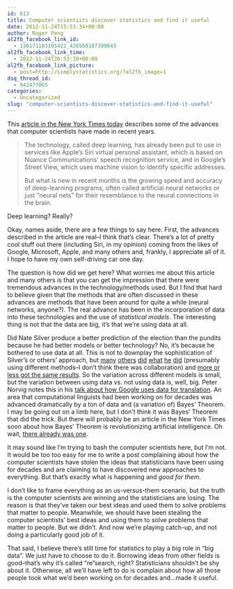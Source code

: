 ```yaml
---
id: 613
title: Computer scientists discover statistics and find it useful
date: 2012-11-24T15:53:34+00:00
author: Roger Peng
al2fb_facebook_link_id:
  - 136171103105421_426568187399043
al2fb_facebook_link_time:
  - 2012-11-24T20:53:38+00:00
al2fb_facebook_link_picture:
  - post=http://simplystatistics.org/?al2fb_image=1
dsq_thread_id:
  - 942477065
categories:
  - Uncategorized
slug: "computer-scientists-discover-statistics-and-find-it-useful"
---
```

This [article in the New York Times today](http://www.nytimes.com/2012/11/24/science/scientists-see-advances-in-deep-learning-a-part-of-artificial-intelligence.html?smid=pl-share) describes some of the advances that computer scientists have made in recent years.

> The technology, called deep learning, has already been put to use in services like Apple’s Siri virtual personal assistant, which is based on Nuance Communications’ speech recognition service, and in Google’s Street View, which uses machine vision to identify specific addresses.
> 
> But what is new in recent months is the growing speed and accuracy of deep-learning programs, often called artificial neural networks or just “neural nets” for their resemblance to the neural connections in the brain.

Deep learning? Really?

Okay, names aside, there are a few things to say here. First, the advances described in the article are real--I think that's clear. There's a lot of pretty cool stuff out there (including Siri, in my opinion) coming from the likes of Google, Microsoft, Apple, and many others and, frankly, I appreciate all of it. I hope to have my own self-driving car one day.

The question is how did we get here? What worries me about this article and many others is that you can get the impression that there were tremendous advances in the technology/methods used. But I find that hard to believe given that the methods that are often discussed in these advances are methods that have been around for quite a while (neural networks, anyone?). The real advance has been in the incorporation of data into these technologies and the use of _statistical models_. The interesting thing is not that the data are big, it's that we're using data at all.

Did Nate Silver produce a better prediction of the election than the pundits because he had better models or better technology? No, it's because he bothered to use data at all. This is not to downplay the sophistication of Silver's or others' approach, but [many](http://electoral-vote.com/) [others](http://votamatic.org/) [did](http://www.huffingtonpost.com/news/pollster/) [what](http://www.realclearpolitics.com/epolls/2012/president/2012_elections_electoral_college_map.html) [he](http://polltracker.talkingpointsmemo.com/) [did](http://election.princeton.edu/) (presumably using different methods--I don't think there was collaboration) and [more or less got the same results](http://fivethirtyeight.blogs.nytimes.com/2012/10/31/oct-30-what-state-polls-suggest-about-the-national-popular-vote/). So the variation across different models is small, but the variation between using data vs. not using data is, well, big. Peter Norvig notes this in his [talk about how Google uses data for translation](http://simplystatistics.org/2012/03/16/the-unreasonable-effectiveness-of-data-a-talk/). An area that computational linguists had been working on for decades was advanced dramatically by a ton of data and (a variation of) Bayes' Theorem. I may be going out on a limb here, but I don't think it was Bayes' Theorem that did the trick. But there will probably be an article in the New York Times soon about how Bayes' Theorem is revolutionizing artificial intelligence. Oh wait, [there already was one](http://www.nytimes.com/2008/05/03/technology/03koller.html).

It may sound like I'm trying to bash the computer scientists here, but I'm not. It would be too too easy for me to write a post complaining about how the computer scientists have stolen the ideas that statisticians have been using for decades and are claiming to have discovered new approaches to everything. But that's exactly what is happening and _good for them_.

I don't like to frame everything as an us-versus-them scenario, but the truth is the computer scientists are winning and the statisticians are losing. The reason is that they've taken our best ideas and used them to solve problems that matter to people. Meanwhile, we should have been stealing the computer scientists' best ideas and using them to solve problems that matter to people. But we didn't. And now we're playing catch-up, and not doing a particularly good job of it.

That said, I believe there's still time for statistics to play a big role in "big data". We just have to choose to do it. Borrowing ideas from other fields is good--that's why it's called "re"search, right? Statisticians shouldn't be shy about it. Otherwise, all we'll have left to do is complain about how all those people took what we'd been working on for decades and...made it useful.
